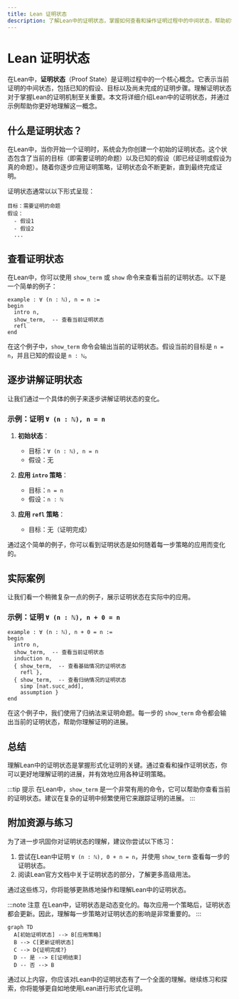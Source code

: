 ```yaml
---
title: Lean 证明状态
description: 了解Lean中的证明状态，掌握如何查看和操作证明过程中的中间状态，帮助初学者更好地理解形式化证明。
---
```


# Lean 证明状态

在Lean中，**证明状态**（Proof State）是证明过程中的一个核心概念。它表示当前证明的中间状态，包括已知的假设、目标以及尚未完成的证明步骤。理解证明状态对于掌握Lean的证明机制至关重要。本文将详细介绍Lean中的证明状态，并通过示例帮助你更好地理解这一概念。

## 什么是证明状态？

在Lean中，当你开始一个证明时，系统会为你创建一个初始的证明状态。这个状态包含了当前的目标（即需要证明的命题）以及已知的假设（即已经证明或假设为真的命题）。随着你逐步应用证明策略，证明状态会不断更新，直到最终完成证明。

证明状态通常以以下形式呈现：

```
目标：需要证明的命题
假设：
  - 假设1
  - 假设2
  ...
```

## 查看证明状态

在Lean中，你可以使用 `show_term` 或 `show` 命令来查看当前的证明状态。以下是一个简单的例子：

```lean
example : ∀ (n : ℕ), n = n :=
begin
  intro n,
  show_term,  -- 查看当前证明状态
  refl
end
```

在这个例子中，`show_term` 命令会输出当前的证明状态。假设当前的目标是 `n = n`，并且已知的假设是 `n : ℕ`。

## 逐步讲解证明状态

让我们通过一个具体的例子来逐步讲解证明状态的变化。

### 示例：证明 `∀ (n : ℕ), n = n`

1. **初始状态**：
   - 目标：`∀ (n : ℕ), n = n`
   - 假设：无

2. **应用 `intro` 策略**：
   - 目标：`n = n`
   - 假设：`n : ℕ`

3. **应用 `refl` 策略**：
   - 目标：无（证明完成）

通过这个简单的例子，你可以看到证明状态是如何随着每一步策略的应用而变化的。

## 实际案例

让我们看一个稍微复杂一点的例子，展示证明状态在实际中的应用。

### 示例：证明 `∀ (n : ℕ), n + 0 = n`

```lean
example : ∀ (n : ℕ), n + 0 = n :=
begin
  intro n,
  show_term,  -- 查看当前证明状态
  induction n,
  { show_term,  -- 查看基础情况的证明状态
    refl },
  { show_term,  -- 查看归纳情况的证明状态
    simp [nat.succ_add],
    assumption }
end
```

在这个例子中，我们使用了归纳法来证明命题。每一步的 `show_term` 命令都会输出当前的证明状态，帮助你理解证明的进展。

## 总结

理解Lean中的证明状态是掌握形式化证明的关键。通过查看和操作证明状态，你可以更好地理解证明的进展，并有效地应用各种证明策略。

:::tip 提示
在Lean中，`show_term` 是一个非常有用的命令，它可以帮助你查看当前的证明状态。建议在复杂的证明中频繁使用它来跟踪证明的进展。
:::

## 附加资源与练习

为了进一步巩固你对证明状态的理解，建议你尝试以下练习：

1. 尝试在Lean中证明 `∀ (n : ℕ), 0 + n = n`，并使用 `show_term` 查看每一步的证明状态。
2. 阅读Lean官方文档中关于证明状态的部分，了解更多高级用法。

通过这些练习，你将能够更熟练地操作和理解Lean中的证明状态。

:::note 注意
在Lean中，证明状态是动态变化的。每次应用一个策略后，证明状态都会更新。因此，理解每一步策略对证明状态的影响是非常重要的。
:::

```mermaid
graph TD
  A[初始证明状态] --> B[应用策略]
  B --> C[更新证明状态]
  C --> D{证明完成?}
  D -- 是 --> E[证明结束]
  D -- 否 --> B
```

通过以上内容，你应该对Lean中的证明状态有了一个全面的理解。继续练习和探索，你将能够更自如地使用Lean进行形式化证明。